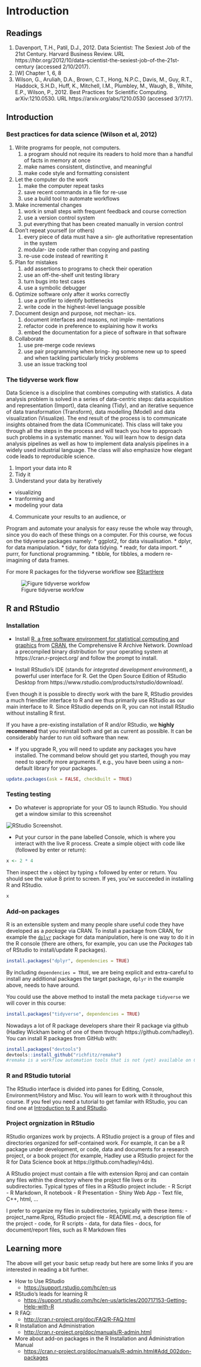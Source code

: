 # Introduction

## Readings

1.	Davenport, T.H., Patil, D.J., 2012. Data Scientist: The Sexiest Job of the 21st Century. Harvard Business Review. URL https://hbr.org/2012/10/data-scientist-the-sexiest-job-of-the-21st-century (accessed 2/10/2017).
1. [W] Chapter 1, 6, 8
1.	Wilson, G., Aruliah, D.A., Brown, C.T., Hong, N.P.C., Davis, M., Guy, R.T., Haddock, S.H.D., Huff, K., Mitchell, I.M., Plumbley, M., Waugh, B., White, E.P., Wilson, P., 2012. Best Practices for Scientific Computing. arXiv:1210.0530. URL https://arxiv.org/abs/1210.0530 (accessed 3/7/17).

## Introduction

### Best practices for data science (Wilson et al, 2012)

1. Write programs for people, not computers.
    1. a program should not require its readers to hold more than a handful of facts in memory at once
    1. make names consistent, distinctive, and meaningful 
    1. make code style and formatting consistent
1. Let the computer do the work
    1. make the computer repeat tasks
    1. save recent commands in a file for re-use
    1. use a build tool to automate workflows
1. Make incremental changes
    1. work in small steps with frequent feedback and course correction
    1. use a version control system
    1. put everything that has been created manually in version control 
1. Don’t repeat yourself (or others)
    1. every piece of data must have a sin- gle authoritative representation in the system 
    1. modular- ize code rather than copying and pasting
    1. re-use code instead of rewriting it
1. Plan for mistakes
    1. add assertions to programs to check their operation 
    1. use an off-the-shelf unit testing library
    1. turn bugs into test cases
    1. use a symbolic debugger
1. Optimize software only after it works correctly
    1. use a profiler to identify bottlenecks
    1. write code in the highest-level language possible
1. Document design and purpose, not mechan- ics.
    1. document interfaces and reasons, not imple- mentations
    1. refactor code in preference to explaining how it works
    1. embed the documentation for a piece of software in that software
1. Collaborate
    1. use pre-merge code reviews
    1. use pair programming when bring- ing someone new up to speed and when tackling particularly tricky problems
    1. use an issue tracking tool

### The tidyverse work flow

Data Science is a discipline that combines computing with statistics. A data analysis problem is solved in a series of data-centric steps: data acquisition and representation (Import), data cleaning (Tidy), and an iterative sequence of data transformation (Transform), data modelling (Model) and data visualization (Visualize). The end result of the process is to communicate insights obtained from the data (Communicate). This class will take you through all the steps in the process and will teach you how to approach such problems in a systematic manner. You will learn how to design data analysis pipelines as well as how to implement data analysis pipelines in a widely used industrial language. The class will also emphasize how elegant code leads to reproducible science.

1. Import your data into R
2. Tidy it
3. Understand your data by iteratively
  - visualizing
  - tranforming and
  - modeling your data
4. Communicate your results to an audience, or

Program and automate your analysis for easy reuse the whole way through, since you do each of these things on a computer. For this course, we focus on the tidyverse packages namely:
* ggplot2, for data visualisation.
* dplyr, for data manipulation.
* tidyr, for data tidying.
* readr, for data import.
* purrr, for functional programming.
* tibble, for tibbles, a modern re-imagining of data frames.

For more R packages for the tidyverse workflow see [RStartHere](https://github.com/rstudio/RStartHere)

![Figure tidyverse workfow](http://r4ds.had.co.nz/diagrams/data-science.png) 

## R and RStudio

### Installation

* Install [R, a free software environment for statistical computing and graphics](http://www.r-project.org) from [CRAN](https://cran.r-project.org), the Comprehensive R Archive Network. Download a precompiled binary distribution for your operating system at https://cran.r-project.org/ and follow the prompt to install.

* Install RStudio's IDE (stands for _integrated development environment_), a powerful user interface for R. Get the Open Source Edition of RStudio Desktop from https://www.rstudio.com/products/rstudio/download/. 

Even though it is possible to directly work with the bare R, RStudio provides a much friendlier interface to R and we thus primarily use RStudio as our main interface to R. Since RStudio depends on R, you can not install RStudio without installing R first.

If you have a pre-existing installation of R and/or RStudio, we __highly recommend__ that you reinstall both and get as current as possible. It can be considerably harder to run old software than new.

  * If you upgrade R, you will need to update any packages you have installed. The command below should get you started, though you may need to specify more arguments if, e.g., you have been using a non-default library for your packages.

``` r
update.packages(ask = FALSE, checkBuilt = TRUE)
```

### Testing testing

* Do whatever is appropriate for your OS to launch RStudio. You should get a window similar to this screenshot 

![RStudio Screenshot](http://www.rstudio.com/wp-content/uploads/2014/04/rstudio-workbench.png).

* Put your cursor in the pane labelled Console, which is where you interact with the live R process. Create a simple object with code like (followed by enter or return):

```r
x <- 2 * 4
```

Then inspect the `x` object by typing `x` followed by enter or return. You should see the value 8 print to screen. If yes, you've succeeded in installing R and RStudio.

```r
x
```

### Add-on packages

R is an extensible system and many people share useful code they have developed as a _package_ via CRAN. To install a package from CRAN, for example the [`dplyr`](https://cran.rstudio.com/web/packages/dplyr/vignettes/introduction.html)  package for data manipulation, here is one way to do it in the R console (there are others, for example, you can use the _Packages_ tab of RStudio to install/update R packages).

```r
install.packages("dplyr", dependencies = TRUE)
```

By including `dependencies = TRUE`, we are being explicit and extra-careful to install any additional packages the target package, `dplyr` in the example above, needs to have around.

You could use the above method to install the meta package `tidyverse` we will cover in this course:

```r
install.packages("tidyverse", dependencies = TRUE)
```

Nowadays a lot of R package developers share their R package via github (Hadley Wickham being of one of them through https://github.com/hadley/). You can install R packages from GitHub with:

```r
install.packages("devtools")
devtools::install_github("richfitz/remake") 
#remake is a workflow automation tools that is not (yet) available on CRAN
```

### R and RStudio tutorial

The RStudio interface is divided into panes for Editing, Console, Environment/History and Misc. You will learn to work with it throughout this course. If you feel you need a tutorial to get familar with RStudio, you can find one at [Introduction to R and RStudio](https://www.sitepoint.com/introduction-r-rstudio/).

### Project orgnization in RStudio

RStudio organizes work by projects. A RStudio project is a group of files and directories organized for self-contained work. For example, it can be a R package under development, or code, data and documents for a research project, or a book project (for example, Hadley use a RStudio project for the R for Data Science book at https://github.com/hadley/r4ds). 

A RStudio project must contain a file with extension Rproj and can contain any files within the directory where the project file lives or its subdirectories. Typical types of files in a RStudio project include:
  - R Script
  - R Markdown, R notebook
  - R Presentation
  - Shiny Web App
  - Text file, C++, html, ...

I prefer to organize my files in subdirectories, typically with these items:
  - project_name.Rproj, RStudio project file
  - README.md, a description file of the project
  - code, for R scripts
  - data, for data files
  - docs, for document/report files, such as R Markdown files

## Learning more

The above will get your basic setup ready but here are some links if you are interested in reading a bit further.

  * How to Use RStudio
    - <https://support.rstudio.com/hc/en-us>
  * RStudio's leads for learning R
    - <https://support.rstudio.com/hc/en-us/articles/200717153-Getting-Help-with-R>
  * R FAQ:
    - <http://cran.r-project.org/doc/FAQ/R-FAQ.html>
  * R Installation and Administration
    - <http://cran.r-project.org/doc/manuals/R-admin.html>
  * More about add-on packages in the R Installation and Administration Manual
     - <https://cran.r-project.org/doc/manuals/R-admin.html#Add_002don-packages>
